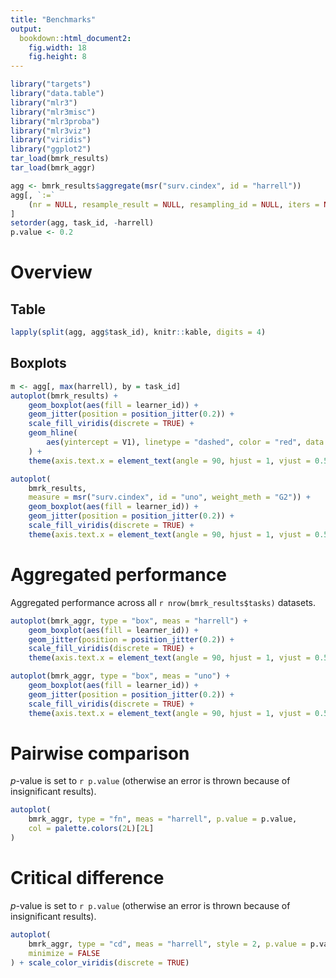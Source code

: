```yaml
---
title: "Benchmarks"
output:
  bookdown::html_document2:
    fig.width: 18
    fig.height: 8
---
```


```r
library("targets")
library("data.table")
library("mlr3")
library("mlr3misc")
library("mlr3proba")
library("mlr3viz")
library("viridis")
library("ggplot2")
tar_load(bmrk_results)
tar_load(bmrk_aggr)

agg <- bmrk_results$aggregate(msr("surv.cindex", id = "harrell"))
agg[, `:=`
    (nr = NULL, resample_result = NULL, resampling_id = NULL, iters = NULL)
]
setorder(agg, task_id, -harrell)
p.value <- 0.2
```

# Overview

## Table

```r
lapply(split(agg, agg$task_id), knitr::kable, digits = 4)
```

## Boxplots

```r
m <- agg[, max(harrell), by = task_id]
autoplot(bmrk_results) +
    geom_boxplot(aes(fill = learner_id)) +
    geom_jitter(position = position_jitter(0.2)) +
    scale_fill_viridis(discrete = TRUE) +
    geom_hline(
        aes(yintercept = V1), linetype = "dashed", color = "red", data = m
    ) +
    theme(axis.text.x = element_text(angle = 90, hjust = 1, vjust = 0.5))
```

```r
autoplot(
    bmrk_results,
    measure = msr("surv.cindex", id = "uno", weight_meth = "G2")) +
    geom_boxplot(aes(fill = learner_id)) +
    geom_jitter(position = position_jitter(0.2)) +
    scale_fill_viridis(discrete = TRUE) +
    theme(axis.text.x = element_text(angle = 90, hjust = 1, vjust = 0.5))
```

# Aggregated performance

Aggregated performance across all `r nrow(bmrk_results$tasks)` datasets.

```r
autoplot(bmrk_aggr, type = "box", meas = "harrell") +
    geom_boxplot(aes(fill = learner_id)) +
    geom_jitter(position = position_jitter(0.2)) +
    scale_fill_viridis(discrete = TRUE) +
    theme(axis.text.x = element_text(angle = 90, hjust = 1, vjust = 0.5))
```

```r
autoplot(bmrk_aggr, type = "box", meas = "uno") +
    geom_boxplot(aes(fill = learner_id)) +
    geom_jitter(position = position_jitter(0.2)) +
    scale_fill_viridis(discrete = TRUE) +
    theme(axis.text.x = element_text(angle = 90, hjust = 1, vjust = 0.5))
```

# Pairwise comparison

*p*-value is set to `r p.value`
(otherwise an error is thrown because of insignificant results).

```r
autoplot(
    bmrk_aggr, type = "fn", meas = "harrell", p.value = p.value,
    col = palette.colors(2L)[2L]
)
```

# Critical difference

*p*-value is set to `r p.value`
(otherwise an error is thrown because of insignificant results).

```r
autoplot(
    bmrk_aggr, type = "cd", meas = "harrell", style = 2, p.value = p.value,
    minimize = FALSE
) + scale_color_viridis(discrete = TRUE)
```
